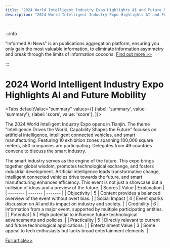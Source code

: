 ```yaml
---
title: "2024 World Intelligent Industry Expo Highlights AI and Future Mobility"
description: "2024 World Intelligent Industry Expo Highlights AI and Future Mobility"

---
```



:::info

"Informed AI News" is an publications aggregation platform, ensuring you only gain the most valuable information, to eliminate information asymmetry and break through the limits of information cocoons.  [Find out more >>](/)

:::

# 2024 World Intelligent Industry Expo Highlights AI and Future Mobility


<Tabs
	defaultValue="summary"
	values={[
	{label: 'summary', value: 'summary'},
	{label: 'score', value: 'score'},
]}>
<TabItem value="summary">


The 2024 World Intelligent Industry Expo opens in Tianjin. The theme "Intelligence Drives the World, Capability Shapes the Future" focuses on artificial intelligence, intelligent connected vehicles, and smart manufacturing. Featuring 10 exhibition zones spanning 100,000 square meters, 550 companies are participating. Delegates from 49 countries convene to discuss the smart industry.

The smart industry serves as the engine of the future. This expo brings together global wisdom, promotes technological exchange, and fosters industrial development. Artificial intelligence leads transformative change, intelligent connected vehicles drive towards the future, and smart manufacturing enhances efficiency. This event is not just a showcase but a collision of ideas and a preview of the future.
</TabItem>
<TabItem value="score">
	| Scores     | Value   | Explanation |
	| -------- | ------- | ------- |
	| Objectivity  | 5    | Content provides a balanced overview of the event without overt bias.    |
	| Social Impact | 4     | Event sparks discussion on AI and its impact on industry and society.    |
	| Credibility    | 6    | Information from a major event, supported by multiple participating entities.    |
	| Potential    | 5    | High potential to influence future technological advancements and policies.    |
	| Practicality    | 5    | Directly relevant to current and future technological applications.    |
	| Entertainment Value    | 3    | Some appeal to tech enthusiasts but lacks broad entertainment elements.    |
</TabItem>
</Tabs>

[Full article>>](https://readhub.cn/topic/8aZ2uGAHVTt)

